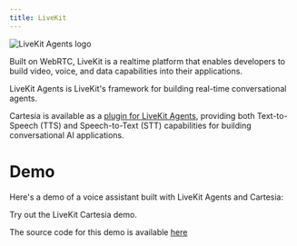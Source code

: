 ---
title: LiveKit
---
<Frame>
  <img src="/assets/images/livekit-agents.png" alt="LiveKit Agents logo" />
</Frame>

Built on WebRTC, LiveKit is a realtime platform that enables developers to build video, voice, and data capabilities into their applications.

LiveKit Agents is LiveKit's framework for building real-time conversational agents.

Cartesia is available as a [plugin for LiveKit Agents](https://github.com/livekit/agents/tree/main/livekit-plugins/livekit-plugins-cartesia), providing both Text-to-Speech (TTS) and Speech-to-Text (STT) capabilities for building conversational AI applications.

# Demo

Here's a demo of a voice assistant built with LiveKit Agents and Cartesia:

<Card title="LiveKit Cartesia Demo" icon="link" href="https://cartesia-assistant.vercel.app/">
    Try out the LiveKit Cartesia demo.
</Card>

The source code for this demo is available [here](https://github.com/livekit-examples/cartesia-voice-agent)
